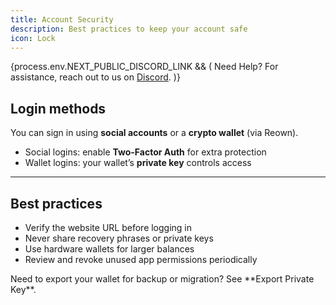 ```yaml
---
title: Account Security
description: Best practices to keep your account safe
icon: Lock
---
```


{process.env.NEXT_PUBLIC_DISCORD_LINK && (
<Callout>
  Need Help? For assistance, reach out to us on <a href={process.env.NEXT_PUBLIC_DISCORD_LINK} rel="noopener noreferrer" target="_blank">Discord</a>.
</Callout>
)}

## Login methods

You can sign in using **social accounts** or a **crypto wallet** (via Reown).
- Social logins: enable **Two-Factor Auth** for extra protection
- Wallet logins: your wallet’s **private key** controls access

---

## Best practices

- Verify the website URL before logging in
- Never share recovery phrases or private keys
- Use hardware wallets for larger balances
- Review and revoke unused app permissions periodically

<Callout type="info">
Need to export your wallet for backup or migration? See **Export Private Key**.
</Callout>
